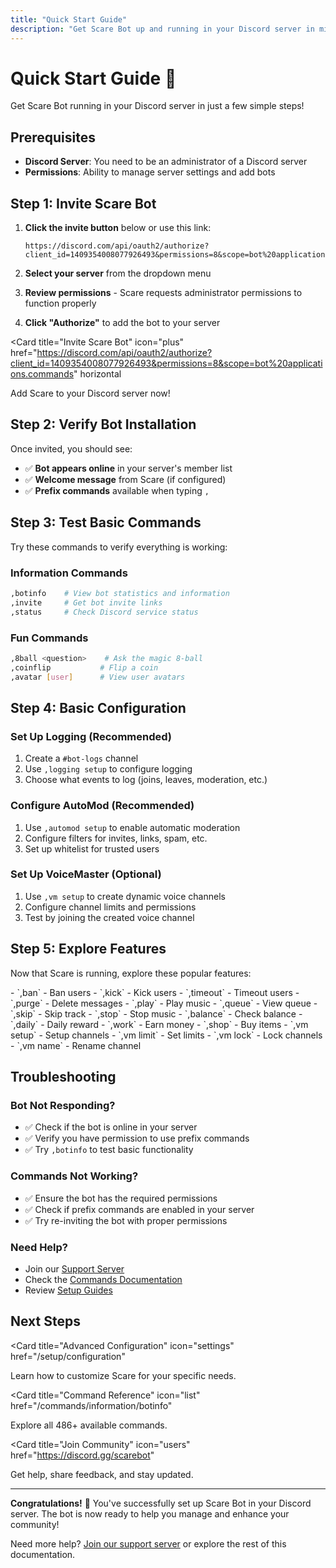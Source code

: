 ```yaml
---
title: "Quick Start Guide"
description: "Get Scare Bot up and running in your Discord server in minutes"
---
```


# Quick Start Guide 🚀

Get Scare Bot running in your Discord server in just a few simple steps!

## Prerequisites

- **Discord Server**: You need to be an administrator of a Discord server
- **Permissions**: Ability to manage server settings and add bots

## Step 1: Invite Scare Bot

1. **Click the invite button** below or use this link:
   ```
   https://discord.com/api/oauth2/authorize?client_id=1409354008077926493&permissions=8&scope=bot%20applications.commands
   ```

2. **Select your server** from the dropdown menu

3. **Review permissions** - Scare requests administrator permissions to function properly

4. **Click "Authorize"** to add the bot to your server

<Card
  title="Invite Scare Bot"
  icon="plus"
  href="https://discord.com/api/oauth2/authorize?client_id=1409354008077926493&permissions=8&scope=bot%20applications.commands"
  horizontal
>
  Add Scare to your Discord server now!
</Card>

## Step 2: Verify Bot Installation

Once invited, you should see:

- ✅ **Bot appears online** in your server's member list
- ✅ **Welcome message** from Scare (if configured)
- ✅ **Prefix commands** available when typing `,`

## Step 3: Test Basic Commands

Try these commands to verify everything is working:

### Information Commands
```bash
,botinfo    # View bot statistics and information
,invite     # Get bot invite links
,status     # Check Discord service status
```

### Fun Commands
```bash
,8ball <question>    # Ask the magic 8-ball
,coinflip           # Flip a coin
,avatar [user]      # View user avatars
```

## Step 4: Basic Configuration

### Set Up Logging (Recommended)
1. Create a `#bot-logs` channel
2. Use `,logging setup` to configure logging
3. Choose what events to log (joins, leaves, moderation, etc.)

### Configure AutoMod (Recommended)
1. Use `,automod setup` to enable automatic moderation
2. Configure filters for invites, links, spam, etc.
3. Set up whitelist for trusted users

### Set Up VoiceMaster (Optional)
1. Use `,vm setup` to create dynamic voice channels
2. Configure channel limits and permissions
3. Test by joining the created voice channel

## Step 5: Explore Features

Now that Scare is running, explore these popular features:

<Columns cols={2}>
  <Card
    title="Moderation"
    icon="gavel"
    href="/commands/moderation/ban"
  >
    - `,ban` - Ban users
    - `,kick` - Kick users  
    - `,timeout` - Timeout users
    - `,purge` - Delete messages
  </Card>
  <Card
    title="Music"
    icon="headphones"
    href="/commands/music/play"
  >
    - `,play` - Play music
    - `,queue` - View queue
    - `,skip` - Skip track
    - `,stop` - Stop music
  </Card>
  <Card
    title="Economy"
    icon="coins"
    href="/commands/economy/balance"
  >
    - `,balance` - Check balance
    - `,daily` - Daily reward
    - `,work` - Earn money
    - `,shop` - Buy items
  </Card>
  <Card
    title="VoiceMaster"
    icon="mic"
    href="/commands/voicemaster/setup"
  >
    - `,vm setup` - Setup channels
    - `,vm limit` - Set limits
    - `,vm lock` - Lock channels
    - `,vm name` - Rename channel
  </Card>
</Columns>

## Troubleshooting

### Bot Not Responding?
- ✅ Check if the bot is online in your server
- ✅ Verify you have permission to use prefix commands
- ✅ Try `,botinfo` to test basic functionality

### Commands Not Working?
- ✅ Ensure the bot has the required permissions
- ✅ Check if prefix commands are enabled in your server
- ✅ Try re-inviting the bot with proper permissions

### Need Help?
- Join our [Support Server](https://discord.gg/scarebot)
- Check the [Commands Documentation](/commands/information/botinfo)
- Review [Setup Guides](/setup/bot-setup)

## Next Steps

<Card
  title="Advanced Configuration"
  icon="settings"
  href="/setup/configuration"
>
  Learn how to customize Scare for your specific needs.
</Card>

<Card
  title="Command Reference"
  icon="list"
  href="/commands/information/botinfo"
>
  Explore all 486+ available commands.
</Card>

<Card
  title="Join Community"
  icon="users"
  href="https://discord.gg/scarebot"
>
  Get help, share feedback, and stay updated.
</Card>

---

**Congratulations!** 🎉 You've successfully set up Scare Bot in your Discord server. The bot is now ready to help you manage and enhance your community!

Need more help? [Join our support server](https://discord.gg/scarebot) or explore the rest of this documentation.
